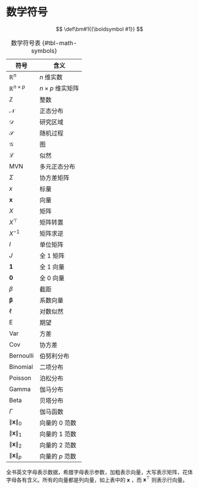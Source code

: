 # 数学符号 {#sec-math-notations}

::: hidden
$$
 \def\bm#1{{\boldsymbol #1}}
$$
:::

| 符号                     | 含义                 |
|--------------------------|----------------------|
| $\mathbb{R}^n$           | $n$ 维实数           |
| $\mathbb{R}^{n\times p}$ | $n\times p$ 维实矩阵 |
| $\mathbb{Z}$             | 整数                 |
| $\mathcal{N}$            | 正态分布             |
| $\mathcal{D}$            | 研究区域             |
| $\mathcal{S}$            | 随机过程             |
| $\mathcal{G}$            | 图                   |
| $\mathcal{L}$            | 似然                 |
| $\mathrm{MVN}$           | 多元正态分布         |
| $\Sigma$                 | 协方差矩阵           |
| $x$                      | 标量                 |
| $\bm{x}$                 | 向量                 |
| $X$                      | 矩阵                 |
| $X^{\top}$               | 矩阵转置             |
| $X^{-1}$                 | 矩阵求逆             |
| $I$                      | 单位矩阵             |
| $J$                      | 全 1 矩阵            |
| $\bm{1}$                 | 全 1 向量            |
| $\bm{0}$                 | 全 0 向量            |
| $\beta$                  | 截距                 |
| $\bm{\beta}$             | 系数向量             |
| $\ell$                   | 对数似然             |
| $\mathsf{E}$             | 期望                 |
| $\mathsf{Var}$           | 方差                 |
| $\mathsf{Cov}$           | 协方差               |
| $\mathrm{Bernoulli}$     | 伯努利分布           |
| $\mathrm{Binomial}$      | 二项分布             |
| $\mathrm{Poisson}$       | 泊松分布             |
| $\mathrm{Gamma}$         | 伽马分布             |
| $\mathrm{Beta}$          | 贝塔分布             |
| $\Gamma$                 | 伽马函数             |
| $\|\bm{x}\|_0$           | 向量的 0 范数        |
| $\|\bm{x}\|_1$           | 向量的 1 范数        |
| $\|\bm{x}\|_2$           | 向量的 2 范数        |
| $\|\bm{x}\|_p$           | 向量的 $p$ 范数      |

: 数学符号表 {#tbl-math-symbols}

全书英文字母表示数据，希腊字母表示参数，加粗表示向量，大写表示矩阵，花体字母各有含义。所有的向量都是列向量，如上表中的 $\bm{x}$ ，而 $\bm{x}^{\top}$ 则表示行向量。
